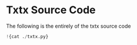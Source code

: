 # Txtx Source Code

The following is the entirely of the txtx source code

```python
!{cat ./txtx.py}
```
